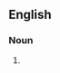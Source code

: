 {{also|New Age traveller}}
==English==

===Noun===
{{en-noun}}

# {{alternative form of|en|New Age traveller}}
